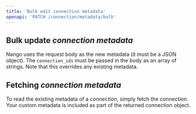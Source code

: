 ```yaml
---
title: 'Bulk edit connection metadata'
openapi: 'PATCH /connection/metadata/bulk'
---
```


## Bulk update _connection metadata_

Nango uses the request body as the new metadata (it must be a JSON object). The `connection_ids` must be passed in the body as an array of strings. Note that this overrides any existing metadata.

## Fetching _connection metadata_

To read the existing metadata of a _connection_, simply fetch the connection. Your custom metadata is included as part of the returned connection object.

